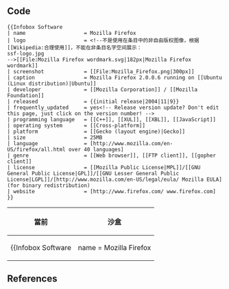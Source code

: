 {{Template test cases notice}}
==Code==
<pre style="overflow:auto;">
{{Infobox Software
| name                   = Mozilla Firefox
| logo                   = <!--不是使用在条目中的非自由版权图像，根据[[Wikipedia:合理使用]]，不能在非条目名字空间展示：
ssf-logo.jpg
-->[[File:Mozilla Firefox wordmark.svg|182px|Mozilla Firefox wordmark]]
| screenshot             = [[File:Mozilla_Firefox.png|300px]]
| caption                = Mozilla Firefox 2.0.0.6 running on [[Ubuntu (Linux distribution)|Ubuntu]]
| developer              = [[Mozilla Corporation]] / [[Mozilla Foundation]]
| released               = {{initial release|2004|11|9}}
| frequently_updated     = yes<!-- Release version update? Don't edit this page, just click on the version number! -->
| programming language   = [[C++]], [[XUL]], [[XBL]], [[JavaScript]]
| operating system       = [[Cross-platform]]
| platform               = [[Gecko (layout engine)|Gecko]]
| size                   = 25MB
| language               = [http://www.mozilla.com/en-US/firefox/all.html over 40 languages]
| genre                  = [[Web browser]], [[FTP client]], [[gopher client]]
| license                = [[Mozilla Public License|MPL]]/[[GNU General Public License|GPL]]/[[GNU Lesser General Public License|LGPL]]/[http://www.mozilla.com/en-US/legal/eula/ Mozilla EULA] (for binary redistribution)
| website                = [http://www.firefox.com/ www.firefox.com]
}}
</pre>

{|
! 當前
! 沙盒
|-
| style="vertical-align:top;" |
{{Infobox Software
| name                   = Mozilla Firefox
| logo                   = <!--不是使用在条目中的非自由版权图像，根据[[Wikipedia:合理使用]]，不能在非条目名字空间展示：
ssf-logo.jpg
-->[[File:Mozilla Firefox wordmark.svg|182px|Mozilla Firefox wordmark]]
| screenshot             = [[File:Mozilla_Firefox.png|300px]]
| caption                = Mozilla Firefox 2.0.0.6 running on [[Ubuntu (Linux distribution)|Ubuntu]]
| developer              = [[Mozilla Corporation]] / [[Mozilla Foundation]]
| released               = {{Initial release|2004|11|9}}
| frequently_updated     = yes<!-- Release version update? Don't edit this page, just click on the version number! -->
| programming language   = [[C++]], [[XUL]], [[XBL]], [[JavaScript]]
| operating system       = [[Cross-platform]]
| platform               = [[Gecko (layout engine)|Gecko]]
| size                   = 25MB
| language               = [http://www.mozilla.com/en-US/firefox/all.html over 40 languages]
| genre                  = [[Web browser]], [[FTP client]], [[gopher client]]
| license                = [[Mozilla Public License|MPL]]/[[GNU General Public License|GPL]]/[[GNU Lesser General Public License|LGPL]]/[http://www.mozilla.com/en-US/legal/eula/ Mozilla EULA] (for binary redistribution)
| website                = [http://www.firefox.com/ www.firefox.com]
}}
| style="vertical-align:top;" |
{{Infobox software/sandbox
| name                   = Mozilla Firefox
| name_ol                = sdfasdfasdfasfdasdf
| logo                   = <!--不是使用在条目中的非自由版权图像，根据[[Wikipedia:合理使用]]，不能在非条目名字空间展示：
ssf-logo.jpg
-->[[File:Mozilla Firefox wordmark.svg|182px|Mozilla Firefox wordmark]]
| screenshot             = [[File:Mozilla_Firefox.png|300px]]
| caption                = Mozilla Firefox 2.0.0.6 running on [[Ubuntu (Linux distribution)|Ubuntu]]
| developer              = [[Mozilla Corporation]] / [[Mozilla Foundation]]
| released               = {{Initial release|2004|11|9}}
| frequently_updated     = yes<!-- Release version update? Don't edit this page, just click on the version number! -->
| programming language   = [[C++]], [[XUL]], [[XBL]], [[JavaScript]]
| operating system       = [[Cross-platform]]
| platform               = [[Gecko (layout engine)|Gecko]]
| size                   = 25MB
| language               = [http://www.mozilla.com/en-US/firefox/all.html over 40 languages]
| genre                  = [[Web browser]], [[FTP client]], [[gopher client]]
| license                = [[Mozilla Public License|MPL]]/[[GNU General Public License|GPL]]/[[GNU Lesser General Public License|LGPL]]/[http://www.mozilla.com/en-US/legal/eula/ Mozilla EULA] (for binary redistribution)
| website                = [http://www.firefox.com/ www.firefox.com]
}}
|}

{{Testcase table
| name = ZoneAlarm
| logo = <!-- 檔案不存在 ZoneAlarm_LOGO.png ，可從英文維基百科取得 -->
| screenshot = 
| caption = 
| developer = [[Check Point|CheckPoint Software Technologies LTD.]]
| released = {{start date and age|2000|February|16}} 
| latest release version = 15.3.060.17669<ref>[https://www.zonealarm.com/software/release-history/zafree.html ZoneAlarm Release History]</ref>
| latest release date = {{release date and age|2018|05|22}}
| latest preview version = Not available
| operating system = [[Microsoft Windows]]
| platform = 
| language = English, French, German, Italian, Spanish
| genre = [[Antivirus software]], [[personal firewall]]
| license = [[Freemium]]
| website = {{url|https://www.zonealarm.com}}
}}
<noinclude>
==References==
{{Template reference list}}
</noinclude>